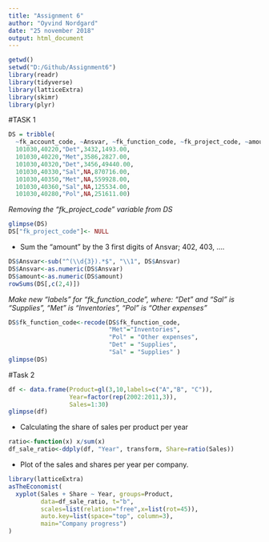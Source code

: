 ```yaml
---
title: "Assignment 6"
author: "Oyvind Nordgard"
date: "25 november 2018"
output: html_document
---
```


```r
getwd()
setwd("D:/Github/Assignment6")
library(readr)
library(tidyverse)
library(latticeExtra)
library(skimr)
library(plyr)

```

#TASK 1

```r
DS = tribble(
  ~fk_account_code, ~Ansvar, ~fk_function_code, ~fk_project_code, ~amount,
  101030,40220,"Det",3432,1493.00,
  101030,40220,"Met",3586,2827.00,
  101030,40320,"Det",3456,49440.00,
  101030,40330,"Sal",NA,870716.00,
  101030,40350,"Met",NA,559928.00,
  101030,40360,"Sal",NA,125534.00,
  101030,40280,"Pol",NA,251611.00)
```

 *Removing the "fk_project_code" variable from DS*
```r
glimpse(DS)
DS["fk_project_code"]<- NULL
```
 
 * Sum the "amount" by the 3 first digits of Ansvar; 402, 403, ....
```r
DS$Ansvar<-sub("^(\\d{3}).*$", "\\1", DS$Ansvar)
DS$Ansvar<-as.numeric(DS$Ansvar)
DS$amount<-as.numeric(DS$amount)
rowSums(DS[,c(2,4)])
```
 
 *Make new "labels" for "fk_function_code", where:*
 *"Det" and "Sal" is "Supplies", "Met" is "Inventories", "Pol" is "Other expenses"*
```r
DS$fk_function_code<-recode(DS$fk_function_code,
                            "Met"="Inventories",
                            "Pol" = "Other expenses", 
                            "Det" = "Supplies",
                            "Sal" = "Supplies" )
glimpse(DS)
```

#Task 2

```r
df <- data.frame(Product=gl(3,10,labels=c("A","B", "C")), 
                 Year=factor(rep(2002:2011,3)), 
                 Sales=1:30)
glimpse(df)
```

* Calculating the share of sales per product per year
```r
ratio<-function(x) x/sum(x)
df_sale_ratio<-ddply(df, "Year", transform, Share=ratio(Sales))
```
 
 * Plot of the sales and shares per year per company.
```r
library(latticeExtra)
asTheEconomist(
  xyplot(Sales + Share ~ Year, groups=Product, 
         data=df_sale_ratio, t="b", 
         scales=list(relation="free",x=list(rot=45)), 
         auto.key=list(space="top", column=3),
         main="Company progress")
)
```